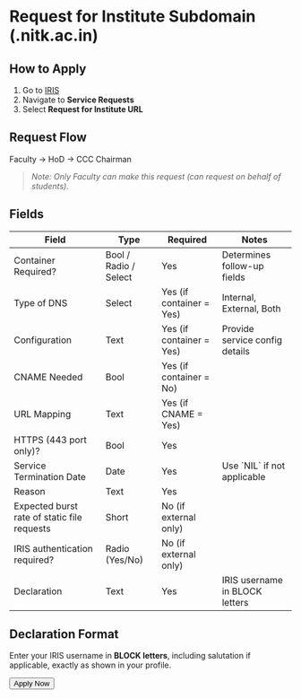 
# Request for Institute Subdomain (.nitk.ac.in)

## How to Apply

1. Go to [IRIS](https://iris.nitk.ac.in/)
2. Navigate to **Service Requests**
3. Select **Request for Institute URL**

## Request Flow

Faculty → HoD → CCC Chairman

> *Note: Only Faculty can make this request (can request on behalf of students).*

## Fields

<Table>
  <Thead>
    <Tr>
      <Th>Field</Th>
      <Th>Type</Th>
      <Th>Required</Th>
      <Th>Notes</Th>
    </Tr>
  </Thead>
  <Tbody>
    <Tr>
      <Td>Container Required?</Td>
      <Td>Bool / Radio / Select</Td>
      <Td>Yes</Td>
      <Td>Determines follow-up fields</Td>
    </Tr>
    <Tr>
      <Td>Type of DNS</Td>
      <Td>Select</Td>
      <Td>Yes (if container = Yes)</Td>
      <Td>Internal, External, Both</Td>
    </Tr>
    <Tr>
      <Td>Configuration</Td>
      <Td>Text</Td>
      <Td>Yes (if container = Yes)</Td>
      <Td>Provide service config details</Td>
    </Tr>
    <Tr>
      <Td>CNAME Needed</Td>
      <Td>Bool</Td>
      <Td>Yes (if container = No)</Td>
      <Td></Td>
    </Tr>
    <Tr>
      <Td>URL Mapping</Td>
      <Td>Text</Td>
      <Td>Yes (if CNAME = Yes)</Td>
      <Td></Td>
    </Tr>
    <Tr>
      <Td>HTTPS (443 port only)?</Td>
      <Td>Bool</Td>
      <Td>Yes</Td>
      <Td></Td>
    </Tr>
    <Tr>
      <Td>Service Termination Date</Td>
      <Td>Date</Td>
      <Td>Yes</Td>
      <Td>Use `NIL` if not applicable</Td>
    </Tr>
    <Tr>
      <Td>Reason</Td>
      <Td>Text</Td>
      <Td>Yes</Td>
      <Td></Td>
    </Tr>
    <Tr>
      <Td>Expected burst rate of static file requests</Td>
      <Td>Short</Td>
      <Td>No (if external only)</Td>
      <Td></Td>
    </Tr>
    <Tr>
      <Td>IRIS authentication required?</Td>
      <Td>Radio (Yes/No)</Td>
      <Td>No (if external only)</Td>
      <Td></Td>
    </Tr>
    <Tr>
      <Td>Declaration</Td>
      <Td>Text</Td>
      <Td>Yes</Td>
      <Td>IRIS username in BLOCK letters</Td>
    </Tr>
  </Tbody>
</Table>

## Declaration Format

Enter your IRIS username in **BLOCK letters**, including salutation if applicable, exactly as shown in your profile.

<div className="mt-8 mb-10 flex justify-center">
  <Button href="https://iris.nitk.ac.in/requests/" size="lg" variant="auto">
    Apply Now
  </Button>
</div>
